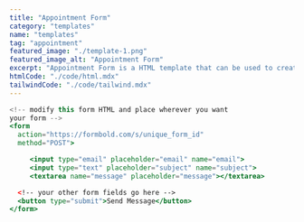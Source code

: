 ```yaml
---
title: "Appointment Form"
category: "templates"
name: "templates"
tag: "appointment"
featured_image: "./template-1.png"
featured_image_alt: "Appointment Form"
excerpt: "Appointment Form is a HTML template that can be used to create a form for clients to sign up for an appointment. This form is responsive and it looks great on all devices also available in plain HTML and Tailwind CSS."
htmlCode: "./code/html.mdx"
tailwindCode: "./code/tailwind.mdx"
---
```


```jsx
<!-- modify this form HTML and place wherever you want
your form -->
<form
  action="https://formbold.com/s/unique_form_id"
  method="POST">

     <input type="email" placeholder="email" name="email">
     <input type="text" placeholder="subject" name="subject">
     <textarea name="message" placeholder="message"></textarea>

  <!-- your other form fields go here -->
  <button type="submit">Send Message</button>
</form>
```
